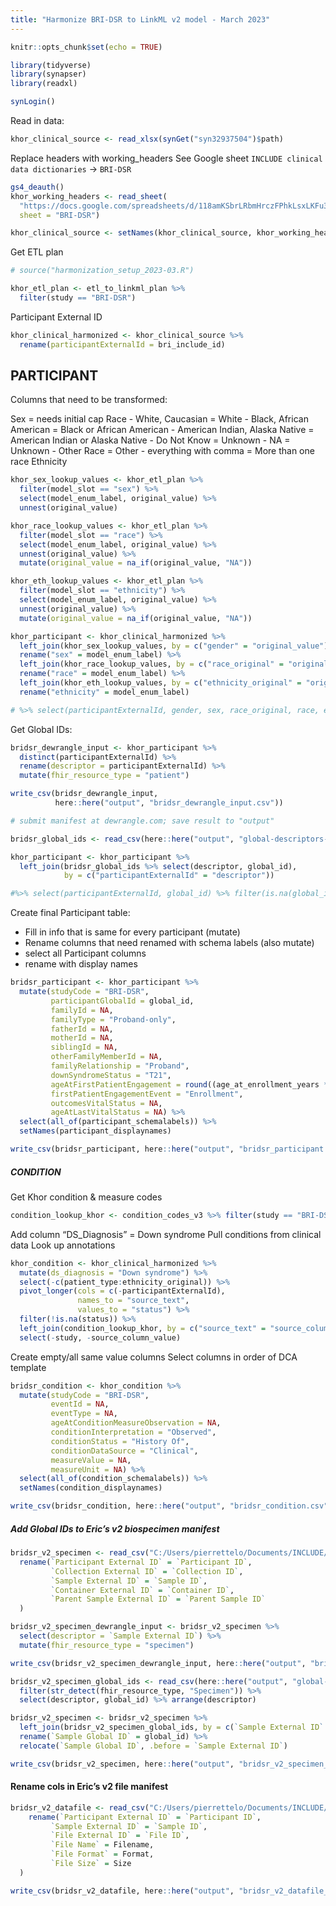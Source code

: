 ```yaml
---
title: "Harmonize BRI-DSR to LinkML v2 model - March 2023"
---
```



```r
knitr::opts_chunk$set(echo = TRUE)

library(tidyverse)
library(synapser)
library(readxl)

synLogin()
```


Read in data:
```r
khor_clinical_source <- read_xlsx(synGet("syn32937504")$path)
```

Replace headers with working_headers
See Google sheet `INCLUDE clinical data dictionaries` -> `BRI-DSR`
```r
gs4_deauth()
khor_working_headers <- read_sheet(
  "https://docs.google.com/spreadsheets/d/118amKSbrLRbmHrczFPhkLsxLKFu3GEr5goPMDvrlvxw/edit#gid=0",
  sheet = "BRI-DSR")

khor_clinical_source <- setNames(khor_clinical_source, khor_working_headers$working_header)
```

Get ETL plan
```r
# source("harmonization_setup_2023-03.R")

khor_etl_plan <- etl_to_linkml_plan %>% 
  filter(study == "BRI-DSR")
```

Participant External ID
```r
khor_clinical_harmonized <- khor_clinical_source %>% 
  rename(participantExternalId = bri_include_id)
```


## PARTICIPANT

Columns that need to be transformed:

Sex = needs initial cap
Race
- White, Caucasian = White
- Black, African American = Black or African American
- American Indian, Alaska Native = American Indian or Alaska Native
- Do Not Know = Unknown
- NA = Unknown
- Other Race = Other
- everything with comma = More than one race
Ethnicity

```r
khor_sex_lookup_values <- khor_etl_plan %>% 
  filter(model_slot == "sex") %>% 
  select(model_enum_label, original_value) %>% 
  unnest(original_value)

khor_race_lookup_values <- khor_etl_plan %>% 
  filter(model_slot == "race") %>% 
  select(model_enum_label, original_value) %>% 
  unnest(original_value) %>% 
  mutate(original_value = na_if(original_value, "NA"))

khor_eth_lookup_values <- khor_etl_plan %>% 
  filter(model_slot == "ethnicity") %>% 
  select(model_enum_label, original_value) %>% 
  unnest(original_value) %>% 
  mutate(original_value = na_if(original_value, "NA"))

khor_participant <- khor_clinical_harmonized %>% 
  left_join(khor_sex_lookup_values, by = c("gender" = "original_value")) %>% 
  rename("sex" = model_enum_label) %>% 
  left_join(khor_race_lookup_values, by = c("race_original" = "original_value")) %>% 
  rename("race" = model_enum_label) %>%  
  left_join(khor_eth_lookup_values, by = c("ethnicity_original" = "original_value")) %>% 
  rename("ethnicity" = model_enum_label) 

# %>% select(participantExternalId, gender, sex, race_original, race, ethnicity_original, ethnicity)
```


Get Global IDs:

```r
bridsr_dewrangle_input <- khor_participant %>% 
  distinct(participantExternalId) %>% 
  rename(descriptor = participantExternalId) %>% 
  mutate(fhir_resource_type = "patient")

write_csv(bridsr_dewrangle_input, 
          here::here("output", "bridsr_dewrangle_input.csv"))

# submit manifest at dewrangle.com; save result to "output"

bridsr_global_ids <- read_csv(here::here("output", "global-descriptors-BRI-DSR.csv"))

khor_participant <- khor_participant %>% 
  left_join(bridsr_global_ids %>% select(descriptor, global_id),
            by = c("participantExternalId" = "descriptor")) 

#%>% select(participantExternalId, global_id) %>% filter(is.na(global_id))
```


Create final Participant table:

- Fill in info that is same for every participant (mutate)
- Rename columns that need renamed with schema labels (also mutate)
- select all Participant columns
- rename with display names

```r
bridsr_participant <- khor_participant %>% 
  mutate(studyCode = "BRI-DSR",
         participantGlobalId = global_id,
         familyId = NA,
         familyType = "Proband-only",
         fatherId = NA,
         motherId = NA,
         siblingId = NA,
         otherFamilyMemberId = NA,
         familyRelationship = "Proband",
         downSyndromeStatus = "T21",
         ageAtFirstPatientEngagement = round((age_at_enrollment_years * 365.25), 0),
         firstPatientEngagementEvent = "Enrollment",
         outcomesVitalStatus = NA,
         ageAtLastVitalStatus = NA) %>% 
  select(all_of(participant_schemalabels)) %>% 
  setNames(participant_displaynames)

```


```r
write_csv(bridsr_participant, here::here("output", "bridsr_participant.csv"))
```


##### CONDITION

Get Khor condition & measure codes
```r
condition_lookup_khor <- condition_codes_v3 %>% filter(study == "BRI-DSR")
```

Add column "DS_Diagnosis" = Down syndrome
Pull conditions from clinical data
Look up annotations
```r
khor_condition <- khor_clinical_harmonized %>% 
  mutate(ds_diagnosis = "Down syndrome") %>% 
  select(-c(patient_type:ethnicity_original)) %>% 
  pivot_longer(cols = c(-participantExternalId), 
               names_to = "source_text",
               values_to = "status") %>% 
  filter(!is.na(status)) %>% 
  left_join(condition_lookup_khor, by = c("source_text" = "source_column")) %>% 
  select(-study, -source_column_value)
```

Create empty/all same value columns
Select columns in order of DCA template
```r
bridsr_condition <- khor_condition %>% 
  mutate(studyCode = "BRI-DSR",
         eventId = NA,
         eventType = NA,
         ageAtConditionMeasureObservation = NA,
         conditionInterpretation = "Observed",
         conditionStatus = "History Of",
         conditionDataSource = "Clinical",         
         measureValue = NA,
         measureUnit = NA) %>% 
  select(all_of(condition_schemalabels)) %>% 
  setNames(condition_displaynames)
```

```r
write_csv(bridsr_condition, here::here("output", "bridsr_condition.csv"))
```


##### Add Global IDs to Eric's v2 biospecimen manifest

```r
bridsr_v2_specimen <- read_csv("C:/Users/pierrettelo/Documents/INCLUDE/Biospecimen-FileManifests-pre-v3/Biospecimen-FileManifests-pre-v3/BRI-DSR/specimen.csv") %>% 
  rename(`Participant External ID` = `Participant ID`,
         `Collection External ID` = `Collection ID`,
         `Sample External ID` = `Sample ID`,
         `Container External ID` = `Container ID`,
         `Parent Sample External ID` = `Parent Sample ID`
  )

bridsr_v2_specimen_dewrangle_input <- bridsr_v2_specimen %>% 
  select(descriptor = `Sample External ID`) %>% 
  mutate(fhir_resource_type = "specimen")

write_csv(bridsr_v2_specimen_dewrangle_input, here::here("output", "bridsr_v2_specimen_dewrangle_input.csv"))

bridsr_v2_specimen_global_ids <- read_csv(here::here("output", "global-descriptors-BRI-DSR.csv")) %>% 
  filter(str_detect(fhir_resource_type, "Specimen")) %>% 
  select(descriptor, global_id) %>% arrange(descriptor)

bridsr_v2_specimen <- bridsr_v2_specimen %>% 
  left_join(bridsr_v2_specimen_global_ids, by = c(`Sample External ID` = "descriptor")) %>% 
  rename(`Sample Global ID` = global_id) %>% 
  relocate(`Sample Global ID`, .before = `Sample External ID`)

write_csv(bridsr_v2_specimen, here::here("output", "bridsr_v2_specimen_with_global_ids.csv"))

```


#### Rename cols in Eric's v2 file manifest

```r
bridsr_v2_datafile <- read_csv("C:/Users/pierrettelo/Documents/INCLUDE/Biospecimen-FileManifests-pre-v3/Biospecimen-FileManifests-pre-v3/BRI-DSR/file_meta_data.csv") %>% 
    rename(`Participant External ID` = `Participant ID`,
         `Sample External ID` = `Sample ID`,
         `File External ID` = `File ID`,
         `File Name` = Filename,
         `File Format` = Format,
         `File Size` = Size
  )

write_csv(bridsr_v2_datafile, here::here("output", "bridsr_v2_datafile_renamed.csv"))

```


